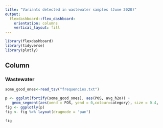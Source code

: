 ```yaml
---
title: "Variants detected in wastewater samples (June 2020)"
output: 
  flexdashboard::flex_dashboard:
    orientation: columns
    vertical_layout: fill
---
```


```r
library(flexdashboard)
library(tidyverse)
library(plotly)
```

Column {data-width=650}
-----------------------------------------------------------------------


### Wastewater

```r
some_good_ones<-read_tsv("frequencies.txt")

p <- ggplot(fortify(some_good_ones), aes(POS, avg_h2o)) +
   geom_segment(aes(xend = POS, yend = 0,colour=category), size = 0.4, lineend = "butt")
fig <- ggplotly(p)
fig <- fig %>% layout(dragmode = "pan")

fig
```



